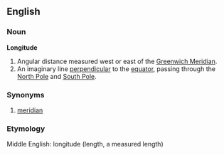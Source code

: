 ==English==
===Noun===
'''Longitude'''
# Angular distance measured west or east of the [[Greenwich Meridian]].
# An imaginary line [[perpendicular]] to the [[equator]], passing through the [[North Pole]] and [[South Pole]]. 

===Synonyms===

# [[meridian]]

===Etymology===

Middle English: longitude (length, a measured length)